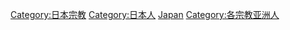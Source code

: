 [[Category:日本宗教|Category:日本宗教]]
[[Category:日本人|Category:日本人]]
[[Category:依宗教劃分的各國籍信徒|Japan]]
[[Category:各宗教亚洲人|Category:各宗教亚洲人]]